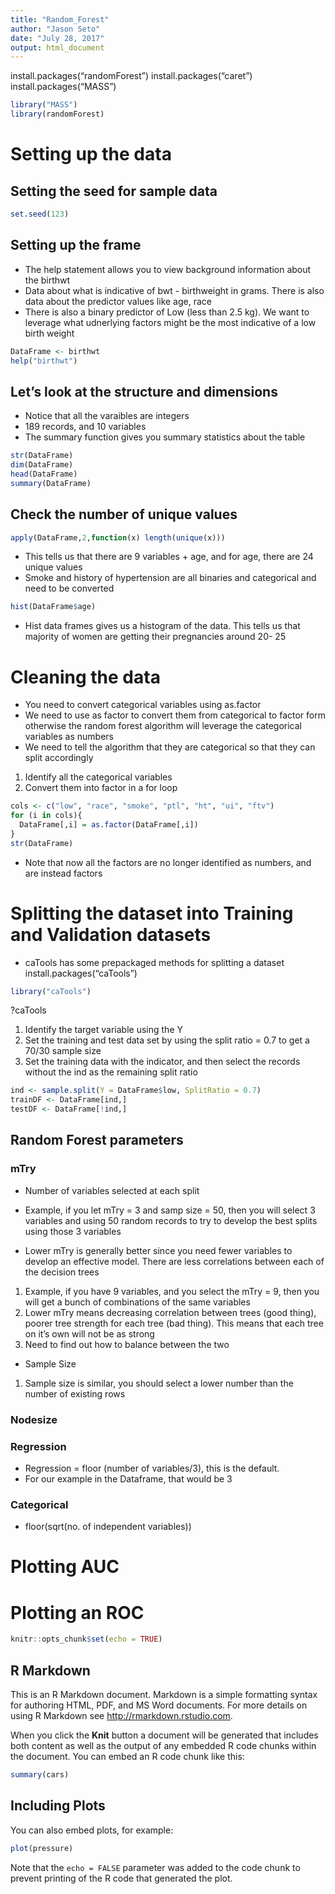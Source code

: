 ```yaml
---
title: "Random_Forest"
author: "Jason Seto"
date: "July 28, 2017"
output: html_document
---
```


install.packages("randomForest")
install.packages("caret")
install.packages("MASS")

```r
library("MASS")
library(randomForest)
```

# Setting up the data
## Setting the seed for sample data
```r
set.seed(123)
```

## Setting up the frame
* The help statement allows you to view background information about the birthwt
* Data about what is indicative of bwt - birthweight in grams. There is also data about the predictor values like age, race
* There is also a binary predictor of Low (less than 2.5 kg). We want to leverage what udnerlying factors might be the most indicative of a low birth weight

```r
DataFrame <- birthwt
help("birthwt")
```

## Let's look at the structure and dimensions
* Notice that all the varaibles are integers
* 189 records, and 10 variables
* The summary function gives you summary statistics about the table
```r
str(DataFrame)
dim(DataFrame)
head(DataFrame)
summary(DataFrame)
```

## Check the number of unique values
```r
apply(DataFrame,2,function(x) length(unique(x)))
```
* This tells us that there are 9 variables + age, and for age, there are 24 unique values
* Smoke and history of hypertension are all binaries and categorical and need to be converted

```r
hist(DataFrame$age)
```
* Hist data frames gives us a histogram of the data. This tells us that majority of women are getting their pregnancies around 20- 25


# Cleaning the data

* You need to convert categorical variables using as.factor
* We need to use as factor to convert them from categorical to factor form otherwise the random forest algorithm will leverage the categorical variables as numbers
* We need to tell the algorithm that they are categorical so that they can split accordingly

1. Identify all the categorical variables
2. Convert them into factor in a for loop
```r
cols <- c("low", "race", "smoke", "ptl", "ht", "ui", "ftv")
for (i in cols){
  DataFrame[,i] = as.factor(DataFrame[,i])
}
str(DataFrame)
```
* Note that now all the factors are no longer identified as numbers, and are instead factors

# Splitting the dataset into Training and Validation datasets

* caTools has some prepackaged methods for splitting a dataset
install.packages("caTools")
```r
library("caTools")
```
?caTools

1. Identify the target variable using the Y
2. Set the training and test data set by using the split ratio = 0.7 to get a 70/30 sample size
3. Set the training data with the indicator, and then select the records without the ind as the remaining split ratio

```r
ind <- sample.split(Y = DataFrame$low, SplitRatio = 0.7)
trainDF <- DataFrame[ind,]
testDF <- DataFrame[!ind,]
```

## Random Forest parameters

### mTry
* Number of variables selected at each split
* Example, if you let mTry = 3 and samp size = 50, then you will select 3 variables and using 50 random records to try to develop the best splits using those 3 variables

* Lower mTry is generally better since you need fewer variables to develop an effective model. There are less correlations between each of the decision trees
1. Example, if you have 9 variables, and you select the mTry = 9, then you will get a bunch of combinations of the same variables
2. Lower mTry means decreasing correlation between trees (good thing), poorer tree strength for each tree (bad thing). This means that each tree on it's own will not be as strong
3. Need to find out how to balance between the two

* Sample Size
1. Sample size is similar, you should select a lower number than the number of existing rows

### Nodesize


### Regression
* Regression = floor (number of variables/3), this is the default.
* For our example in the Dataframe, that would be 3

### Categorical
* floor(sqrt(no. of independent variables))


# Plotting AUC



# Plotting an ROC











```r
knitr::opts_chunk$set(echo = TRUE)
```

## R Markdown

This is an R Markdown document. Markdown is a simple formatting syntax for authoring HTML, PDF, and MS Word documents. For more details on using R Markdown see <http://rmarkdown.rstudio.com>.

When you click the **Knit** button a document will be generated that includes both content as well as the output of any embedded R code chunks within the document. You can embed an R code chunk like this:

```r
summary(cars)
```

## Including Plots

You can also embed plots, for example:

```r
plot(pressure)
```

Note that the `echo = FALSE` parameter was added to the code chunk to prevent printing of the R code that generated the plot.

